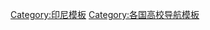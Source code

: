 {{Navbox
| name  = 印度尼西亚大学
| title =  [[印度尼西亚大学列表|印度尼西亚大学]]
| state = {{{state|autocollapse}}}
| listclass = hlist

|group1 = 公立大学
| list1 =  {{Navbox subgroup

| group1 = [[苏门答腊]]
| list1 =            
* [[安达拉斯大学]]
* [[University of Bengkulu|Bengkulu]] 
* [[Jambi University|Jambi]]
* [[Lampung University|Lampung]]
* [[State University of Medan|Medan State]]
* [[University of North Sumatra|North Sumatera]]
* [[State University of Padang|Padang State]]
* [[Riau University|Riau]]
* [[Sriwijaya University|Sriwijaya]]
* [[Syiah Kuala University|Syiah Kuala]]

| group2 = [[爪哇岛]]
| list2 =           
* [[Airlangga University|Airlangga]]
* [[万隆理工学院]]
* [[Bogor Agricultural University|Bogor Agricultural]]
* [[University of Brawijaya|Brawijaya]]
* [[迪波内戈罗大学]]
* [[加查马达大学]]
* [[印度尼西亚大学]]
* [[Indonesia University of Education|Indonesia Education]]
* [[State University of Malang|Malang State]]
* [[Padjadjaran University|Padjadjaran]]
* [[Sebelas Maret University|Sebelas Maret]]
* [[State University of Semarang|Semarang State]]
* [[Sepuluh Nopember Institute of Technology|Sepuluh Nopember Tech]]
* [[Jenderal Soedirman University|Soedirman]]
* [[Sunan Kalijaga State Islamic University Yogyakarta|Sunan Kalijaga State Islamic]]
* [[State University of Surabaya|Surabaya State]]
* [[Indonesian Institute of the Arts, Surakarta|Surakarta Arts]]
* [[Syarif Hidayatullah State Islamic University Jakarta|Syarif Hidayatullah State Islamic]]
* [[Sultan Ageng Tirtayasa University|Tirtayasa]]
* [[Trunojoyo University|Trunojoyo]]
* [[Indonesian Institute of the Arts, Yogyakarta|Yogyakarta Arts]]
* [[Yogyakarta State University|Yogyakarta State]]

| group3 = [[加里曼丹]]
| list3 = 
* [[Borneo Tarakan University|Borneo Tarakan]] 
* [[Lambung Mangkurat University|Lambung Mangkurat]]
* [[Mulawarman University|Mulawarman]]
* [[University of Palangka Raya|Palangka Raya]]
* [[丹戎布拉大学]]
           
| group4 = [[苏拉威西岛]]
| list4 =  
* [[Alauddin Islamic State University|Alauddin State Islamic]]
* [[State University of Gorontalo|Gorontalo State]]
* [[Haluoleo University|Haluoleo]]
* [[Hasanuddin University|Hasanuddin]]
* [[State University of Makassar|Makasssar State]]
* [[Manado State University|Manado State]]
* [[Sam Ratulangi University|Sam Ratulangi]]
* [[Tadulako University|Tadulako]]
           
| group5 = [[峇厘岛]]
| list5 = 
* [[Indonesian Institute of the Arts, Denpasar|Denpasar Arts]]
* [[Ganesha University of Education|Ganesha]]
* [[Udayana University|Udayana]]          
           
| group6= [[小巽他群岛]]
| list6 =
* [[马塔兰大学]]
* [[University of Nusa Cendana|Nusa Cendana]]         
* [[帝汶大学]]
  
| group7= [[摩鹿加群岛]]
| list7 =        
* [[University of Pattimura|Pattimura]] 
     
| group8= [[西巴布亚]]
| list8 =   
* [[Cenderawasih University|Cenderawasih]] 
* [[University of Papua|Papua]]
}}

|group2 = 私立大学
| list2 =
* [[Artha Wacana Christian University|Artha Wacana Christian]]
* [[阿天玛加雅印度尼西亚天主教大学]]
* [[Atma Jaya University, Yogyakarta|Atma Jaya Yogyakarta]]
* [[Binus University|Binus]]
* [[University of Bunda Mulia|Bunda Mulia]]
* [[Universitas Kristen Indonesia|Christian]]
* [[De La Salle Catholic University, Manado|De La Salle Catholic]]
* [[Duta Wacana Christian University|Duta Wacana Christian]]
* [[Harapan Bangsa Institute of Technology|Harapan Bangsa Tech]]
* [[HKBP Nommensen University|HKBP Nommensen]]
* [[Indonesian Adventist University|Indonesian Adventist]]
* [[International University Liaison Indonesia]]
* [[Krida Wacana Christian University|Krida Wacana Christian]]
* [[Maranatha Christian University|Maranatha Christian]]
* [[Mercu Buana University|Mercu Buana]]
* [[Universitas Methodist Indonesia|Methodist]]
* [[Mount Klabat College|Mount Klabat]]
* [[Muhammadiyah University of Magelang|Muhammadiyah Magelang]]
* [[Muhammadiyah University of Yogyakarta|Muhammadiyah Yogyakarta]]
* [[Universitas Nasional|Nasional]]
* [[University of National Education|National Education]]
* [[National Institute of Technology (Indonesia)|National Tech]]
* [[万隆天主教大学]] 
* [[Pelita Harapan University|Pelita Harapan]] 
* [[Perbanas_Institute_Jakarta|Perbanas Institute Jakarta]]
* [[Petra Christian University|Petra Christian]]
* [[President University|President]]
* [[圣那塔达玛大学]]
* [[Satya Wacana Christian University|Satya Wacana Christian]]
* [[Soegijapranata Catholic University|Soegijapranata Catholic]]
* [[亚洲国际友好学院]]
* [[Universitas Siswa Bangsa Internasional|Siswa Bangsa]]
* [[University of Surabaya|Surabaya]]
* [[Surya University|Surya]]
* [[塔鲁玛迦大学]]
* [[Telkom University|Telkom]]
* [[Trisakti University|Trisakti]]
* [[Warmadewa University|Warmadewa]]
* [[Widya Mandala Catholic University|Widya Mandala Catholic]]
* [[YARSI University|YARSI]]

|group3 = 国外大学印度尼西亚校区
|list3 =
* [[莫纳什大学]]
* [[瑞士德语大学]]

}}<noinclude>
{{collapsible option}}
[[Category:印尼模板]]
[[Category:各国高校导航模板]]

</noinclude>